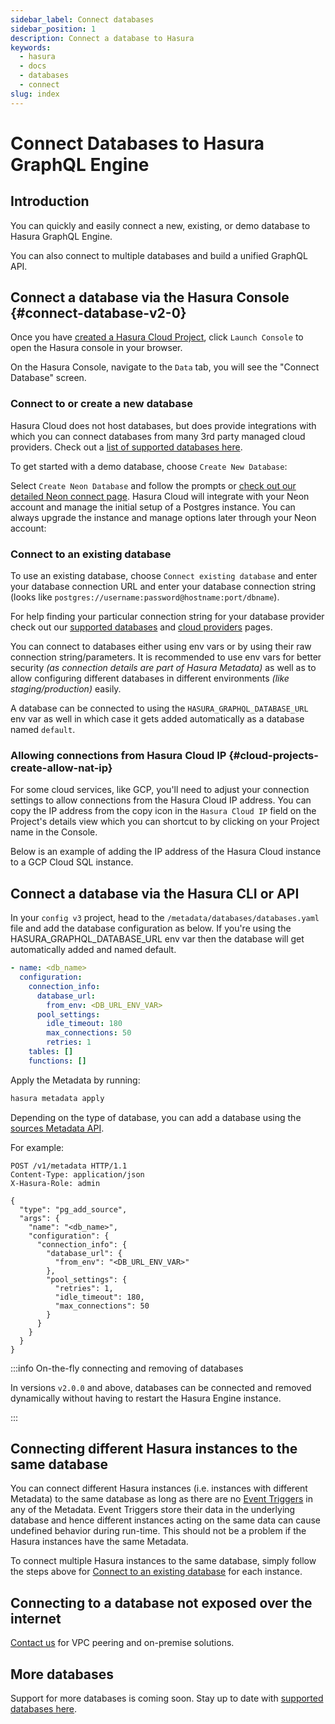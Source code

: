 ```yaml
---
sidebar_label: Connect databases
sidebar_position: 1
description: Connect a database to Hasura
keywords:
  - hasura
  - docs
  - databases
  - connect
slug: index
---
```



# Connect Databases to Hasura GraphQL Engine

## Introduction

You can quickly and easily connect a new, existing, or demo database to Hasura GraphQL Engine.

You can also connect to multiple databases and build a unified GraphQL API.

## Connect a database via the Hasura Console {#connect-database-v2-0}

Once you have [created a Hasura Cloud Project](/hasura-cloud/projects/create.mdx), click `Launch Console` to open the Hasura
console in your browser.

<Thumbnail
  src="/img/databases/project_launch-console_2-17-0.png"
  alt="database setup with new database"
/>

On the Hasura Console, navigate to the `Data` tab, you will see the "Connect Database" screen.

<Thumbnail
  src="/img/databases/databases_connect-database_2-17-0.png"
  alt="database setup with new database"
/>

### Connect to or create a new database

Hasura Cloud does not host databases, but does provide integrations with which you can connect databases from
many 3rd party managed cloud providers. Check out a
[list of supported databases here](/databases/index.mdx#supported-databases).

To get started with a demo database, choose `Create New Database`:

<Thumbnail
  src="/img/projects/create-database-neon-2.15.png"
  alt="database setup with existing
database"
/>

Select `Create Neon Database` and follow the prompts or
[check out our detailed Neon connect page](/databases/connect-db/cloud-databases/neon.mdx). Hasura Cloud will
integrate with your Neon account and manage the initial setup of a Postgres instance. You can always upgrade the
instance and manage options later through your Neon account:

<Thumbnail
  src="/img/projects/connect-database-neon-2.15.png"
  alt="database setup with existing
database"
/>

### Connect to an existing database

To use an existing database, choose `Connect existing database` and enter your database connection URL and enter your
database connection string (looks like `postgres://username:password@hostname:port/dbname`).

For help finding your particular connection string for your database provider check out our
[supported databases](/databases/index.mdx#supported-databases) and
[cloud providers](/databases/connect-db/cloud-databases/index.mdx) pages.

<Thumbnail src="/img/projects/connect-database_console_2.15.png" alt="database setup with new database" />

You can connect to databases either using env vars or by using their raw connection string/parameters. It is
recommended to use env vars for better security _(as connection details are part of Hasura Metadata)_ as well as to
allow configuring different databases in different environments _(like staging/production)_ easily.

A database can be connected to using the `HASURA_GRAPHQL_DATABASE_URL` env var as well in which case it gets
added automatically as a database named `default`.

### Allowing connections from Hasura Cloud IP {#cloud-projects-create-allow-nat-ip}

For some cloud services, like GCP, you'll need to adjust your connection settings to allow connections from the
Hasura Cloud IP address. You can copy the IP address from the copy icon in the `Hasura Cloud IP` field on the Project's
details view which you can shortcut to by clicking on your Project name in the Console.

<Thumbnail src="/img/databases/cloud-console_shortcut-to-project-settings_2-17-0.png" alt="Hasura Cloud IP field" />

<Thumbnail src="/img/projects/project-general-ip-address_console_2.12.png" alt="Hasura Cloud IP field" />

Below is an example of adding the IP address of the Hasura Cloud instance to a GCP Cloud SQL instance.

<Thumbnail
  src="/img/projects/gcp-postgres-authorized-network.png"
  alt="whitelist Hasura instance IP in Postgres settings"
  width="700px"
/>

## Connect a database via the Hasura CLI or API

<Tabs groupId="user-preference" className="api-tabs">
<TabItem value="cli" label="CLI">

In your `config v3` project, head to the `/metadata/databases/databases.yaml` file and add the database configuration as
below. If you're using the HASURA_GRAPHQL_DATABASE_URL env var then the database will get automatically added and named 
default.

```yaml
- name: <db_name>
  configuration:
    connection_info:
      database_url:
        from_env: <DB_URL_ENV_VAR>
      pool_settings:
        idle_timeout: 180
        max_connections: 50
        retries: 1
    tables: []
    functions: []
```

Apply the Metadata by running:

```bash
hasura metadata apply
```

</TabItem>
<TabItem value="api" label="API">

Depending on the type of database, you can add a database using the
[sources Metadata API](/api-reference/metadata-api/source.mdx).

For example:

```http
POST /v1/metadata HTTP/1.1
Content-Type: application/json
X-Hasura-Role: admin

{
  "type": "pg_add_source",
  "args": {
    "name": "<db_name>",
    "configuration": {
      "connection_info": {
        "database_url": {
          "from_env": "<DB_URL_ENV_VAR>"
        },
        "pool_settings": {
          "retries": 1,
          "idle_timeout": 180,
          "max_connections": 50
        }
      }
    }
  }
}
```

</TabItem>
</Tabs>

:::info On-the-fly connecting and removing of databases

In versions `v2.0.0` and above, databases can be connected and removed dynamically without having to restart the Hasura
Engine instance.

:::

## Connecting different Hasura instances to the same database

You can connect different Hasura instances (i.e. instances with different Metadata) to the same database as long as
there are no [Event Triggers](/event-triggers/index.mdx) in any of the Metadata. Event Triggers store their data in the
underlying database and hence different instances acting on the same data can cause undefined behavior during
run-time. This should not be a problem if the Hasura instances have the same Metadata.

To connect multiple Hasura instances to the same database, simply follow the steps above for
[Connect to an existing database](#connect-to-an-existing-database) for each instance.

## Connecting to a database not exposed over the internet

[Contact us](https://hasura.io/contact-us/) for VPC peering and on-premise solutions.

## More databases

Support for more databases is coming soon. Stay up to date with
[supported databases here](/databases/index.mdx#supported-databases).
